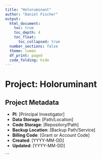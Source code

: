 ```yaml
---
title: "Holoruminant"
author: "Daniel Fischer"
output:
  html_document:
    toc: true
    toc_depth: 4
    toc_float:
      toc_collapsed: true
  number_sections: false
  theme: lumen
  df_print: paged
  code_folding: hide
---
```


# Project: Holoruminant

## Project Metadata
- **PI**: [Principal Investigator]
- **Data Storage**: [Path/Location]
- **Code Storage**: [Repository/Path]
- **Backup Location**: [Backup Path/Service]
- **Billing Code**: [Grant or Account Code]
- **Created**: [YYYY-MM-DD]
- **Updated**: [YYYY-MM-DD]

```

